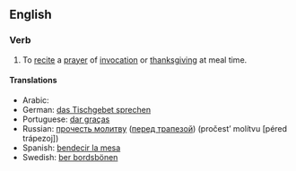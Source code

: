 ==English==
{{wikipedia|Grace (prayer)}}

===Verb===
{{en-verb|inf=to [[say]] [[grace]]|says grace|saying grace|said grace|said grace}}

#{{idiom}} To [[recite]] a [[prayer]] of [[invocation]] or [[thanksgiving]] at meal time.

====Translations====
*Arabic: {{Arab|[[صلاة الشكر لله قبل الأكل وبعد]]}} {{IPAchar|(ʂállatu š-šúkri lil-llāhi qábla al-’ákli wa-báʕd)}}
*German: [[das Tischgebet sprechen]]
*Portuguese: [[dar graças]]
*Russian: [[прочесть молитву]] ([[трапеза|перед трапезой]]) (pročest’ molítvu [péred trápezoj])
*Spanish: [[bendecir la mesa]]
*Swedish: [[ber bordsbönen]]

{{rfd}}